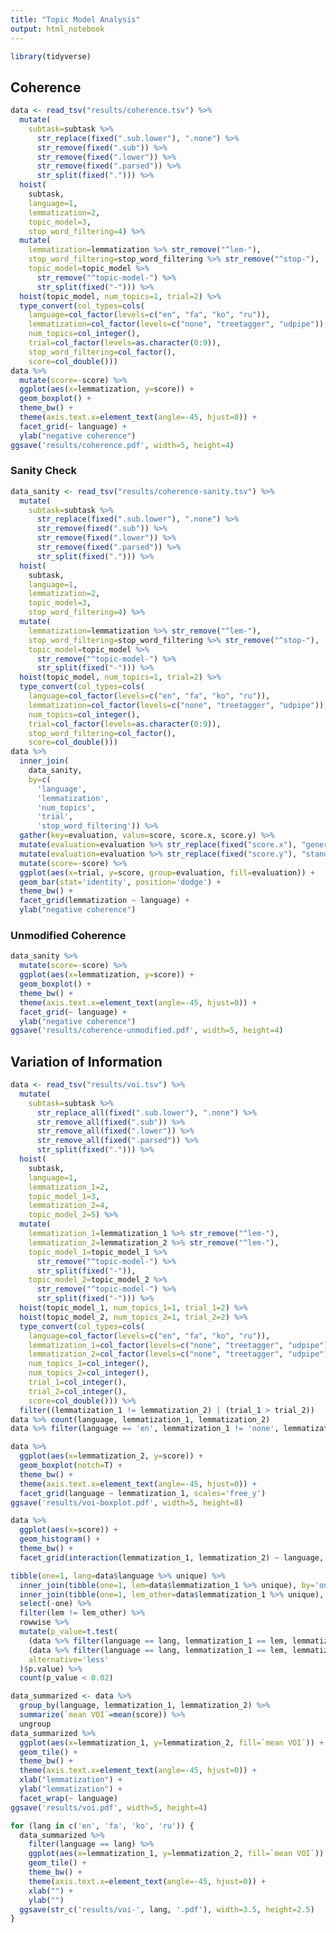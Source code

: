 ```yaml
---
title: "Topic Model Analysis"
output: html_notebook
---
```


```r
library(tidyverse)
```

## Coherence

```r
data <- read_tsv("results/coherence.tsv") %>%
  mutate(
    subtask=subtask %>%
      str_replace(fixed(".sub.lower"), ".none") %>%
      str_remove(fixed(".sub")) %>%
      str_remove(fixed(".lower")) %>%
      str_remove(fixed(".parsed")) %>%
      str_split(fixed("."))) %>%
  hoist(
    subtask,
    language=1,
    lemmatization=2,
    topic_model=3,
    stop_word_filtering=4) %>%
  mutate(
    lemmatization=lemmatization %>% str_remove("^lem-"),
    stop_word_filtering=stop_word_filtering %>% str_remove("^stop-"),
    topic_model=topic_model %>%
      str_remove("^topic-model-") %>%
      str_split(fixed("-"))) %>%
  hoist(topic_model, num_topics=1, trial=2) %>%
  type_convert(col_types=cols(
    language=col_factor(levels=c("en", "fa", "ko", "ru")),
    lemmatization=col_factor(levels=c("none", "treetagger", "udpipe")),
    num_topics=col_integer(),
    trial=col_factor(levels=as.character(0:9)),
    stop_word_filtering=col_factor(),
    score=col_double()))
data %>%
  mutate(score=-score) %>%
  ggplot(aes(x=lemmatization, y=score)) +
  geom_boxplot() +
  theme_bw() +
  theme(axis.text.x=element_text(angle=-45, hjust=0)) +
  facet_grid(~ language) +
  ylab("negative coherence")
ggsave('results/coherence.pdf', width=5, height=4)
```

### Sanity Check

```r
data_sanity <- read_tsv("results/coherence-sanity.tsv") %>%
  mutate(
    subtask=subtask %>%
      str_replace(fixed(".sub.lower"), ".none") %>%
      str_remove(fixed(".sub")) %>%
      str_remove(fixed(".lower")) %>%
      str_remove(fixed(".parsed")) %>%
      str_split(fixed("."))) %>%
  hoist(
    subtask,
    language=1,
    lemmatization=2,
    topic_model=3,
    stop_word_filtering=4) %>%
  mutate(
    lemmatization=lemmatization %>% str_remove("^lem-"),
    stop_word_filtering=stop_word_filtering %>% str_remove("^stop-"),
    topic_model=topic_model %>%
      str_remove("^topic-model-") %>%
      str_split(fixed("-"))) %>%
  hoist(topic_model, num_topics=1, trial=2) %>%
  type_convert(col_types=cols(
    language=col_factor(levels=c("en", "fa", "ko", "ru")),
    lemmatization=col_factor(levels=c("none", "treetagger", "udpipe")),
    num_topics=col_integer(),
    trial=col_factor(levels=as.character(0:9)),
    stop_word_filtering=col_factor(),
    score=col_double()))
data %>%
  inner_join(
    data_sanity,
    by=c(
      'language',
      'lemmatization',
      'num_topics',
      'trial',
      'stop_word_filtering')) %>%
  gather(key=evaluation, value=score, score.x, score.y) %>%
  mutate(evaluation=evaluation %>% str_replace(fixed("score.x"), "generalized")) %>%
  mutate(evaluation=evaluation %>% str_replace(fixed("score.y"), "standard")) %>%
  mutate(score=-score) %>%
  ggplot(aes(x=trial, y=score, group=evaluation, fill=evaluation)) +
  geom_bar(stat='identity', position='dodge') +
  theme_bw() +
  facet_grid(lemmatization ~ language) +
  ylab("negative coherence")
```
### Unmodified Coherence

```r
data_sanity %>%
  mutate(score=-score) %>%
  ggplot(aes(x=lemmatization, y=score)) +
  geom_boxplot() +
  theme_bw() +
  theme(axis.text.x=element_text(angle=-45, hjust=0)) +
  facet_grid(~ language) +
  ylab("negative coherence")
ggsave('results/coherence-unmodified.pdf', width=5, height=4)
```

## Variation of Information

```r
data <- read_tsv("results/voi.tsv") %>%
  mutate(
    subtask=subtask %>%
      str_replace_all(fixed(".sub.lower"), ".none") %>%
      str_remove_all(fixed(".sub")) %>%
      str_remove_all(fixed(".lower")) %>%
      str_remove_all(fixed(".parsed")) %>%
      str_split(fixed("."))) %>%
  hoist(
    subtask,
    language=1,
    lemmatization_1=2,
    topic_model_1=3,
    lemmatization_2=4,
    topic_model_2=5) %>%
  mutate(
    lemmatization_1=lemmatization_1 %>% str_remove("^lem-"),
    lemmatization_2=lemmatization_2 %>% str_remove("^lem-"),
    topic_model_1=topic_model_1 %>%
      str_remove("^topic-model-") %>%
      str_split(fixed("-")),
    topic_model_2=topic_model_2 %>%
      str_remove("^topic-model-") %>%
      str_split(fixed("-"))) %>%
  hoist(topic_model_1, num_topics_1=1, trial_1=2) %>%
  hoist(topic_model_2, num_topics_2=1, trial_2=2) %>%
  type_convert(col_types=cols(
    language=col_factor(levels=c("en", "fa", "ko", "ru")),
    lemmatization_1=col_factor(levels=c("none", "treetagger", "udpipe")),
    lemmatization_2=col_factor(levels=c("none", "treetagger", "udpipe")),
    num_topics_1=col_integer(),
    num_topics_2=col_integer(),
    trial_1=col_integer(),
    trial_2=col_integer(),
    score=col_double())) %>%
  filter((lemmatization_1 != lemmatization_2) | (trial_1 > trial_2))
data %>% count(language, lemmatization_1, lemmatization_2)
data %>% filter(language == 'en', lemmatization_1 != 'none', lemmatization_2 != 'none', lemmatization_1 != lemmatization_2)
```

```r
data %>%
  ggplot(aes(x=lemmatization_2, y=score)) +
  geom_boxplot(notch=T) +
  theme_bw() +
  theme(axis.text.x=element_text(angle=-45, hjust=0)) +
  facet_grid(language ~ lemmatization_1, scales='free_y')
ggsave('results/voi-boxplot.pdf', width=5, height=8)
```

```r
data %>%
  ggplot(aes(x=score)) +
  geom_histogram() +
  theme_bw() +
  facet_grid(interaction(lemmatization_1, lemmatization_2) ~ language, scales='free_y')
```

```r
tibble(one=1, lang=data$language %>% unique) %>%
  inner_join(tibble(one=1, lem=data$lemmatization_1 %>% unique), by='one') %>%
  inner_join(tibble(one=1, lem_other=data$lemmatization_1 %>% unique), by='one') %>%
  select(-one) %>%
  filter(lem != lem_other) %>%
  rowwise %>%
  mutate(p_value=t.test(
    (data %>% filter(language == lang, lemmatization_1 == lem, lemmatization_2 == lem))$score,
    (data %>% filter(language == lang, lemmatization_1 == lem, lemmatization_2 == lem_other))$score,
    alternative='less'
  )$p.value) %>%
  count(p_value < 0.02)
```

```r
data_summarized <- data %>%
  group_by(language, lemmatization_1, lemmatization_2) %>%
  summarize(`mean VOI`=mean(score)) %>%
  ungroup
data_summarized %>%
  ggplot(aes(x=lemmatization_1, y=lemmatization_2, fill=`mean VOI`)) +
  geom_tile() +
  theme_bw() +
  theme(axis.text.x=element_text(angle=-45, hjust=0)) +
  xlab("lemmatization") +
  ylab("lemmatization") +
  facet_wrap(~ language)
ggsave('results/voi.pdf', width=5, height=4)
```


```r
for (lang in c('en', 'fa', 'ko', 'ru')) {
  data_summarized %>%
    filter(language == lang) %>%
    ggplot(aes(x=lemmatization_1, y=lemmatization_2, fill=`mean VOI`)) +
    geom_tile() +
    theme_bw() +
    theme(axis.text.x=element_text(angle=-45, hjust=0)) +
    xlab("") +
    ylab("")
  ggsave(str_c('results/voi-', lang, '.pdf'), width=3.5, height=2.5)
}
```